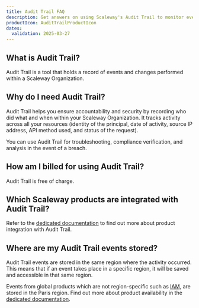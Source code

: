 ```yaml
---
title: Audit Trail FAQ
description: Get answers on using Scaleway's Audit Trail to monitor events, enhance security, and track activities across your resources
productIcon: AuditTrailProductIcon
dates:
  validation: 2025-03-27
---
```


## What is Audit Trail?

Audit Trail is a tool that holds a record of events and changes performed within a Scaleway Organization.

## Why do I need Audit Trail?

Audit Trail helps you ensure accountability and security by recording who did what and when within your Scaleway Organization. It tracks activity across all your resources (identity of the principal, date of activity, source IP address, API method used, and status of the request).

You can use Audit Trail for troubleshooting, compliance verification, and analysis in the event of a breach.

## How am I billed for using Audit Trail?

Audit Trail is free of charge.

## Which Scaleway products are integrated with Audit Trail?

Refer to the [dedicated documentation](/audit-trail/reference-content/resource-integration-with-adt/) to find out more about product integration with Audit Trail.

## Where are my Audit Trail events stored?

Audit Trail events are stored in the same region where the activity occurred. This means that if an event takes place in a specific region, it will be saved and accessible in that same region.

Events from global products which are not region-specific such as [IAM](/iam/), are stored in the Paris region.
Find out more about product availability in the [dedicated documentation](/account/reference-content/products-availability/).